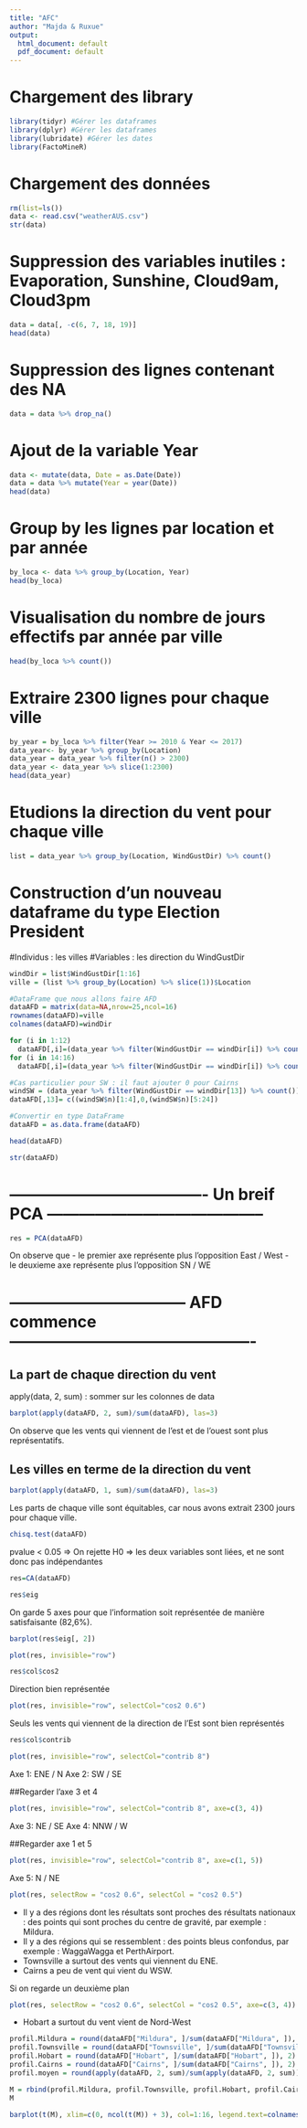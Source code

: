 ```yaml
---
title: "AFC"
author: "Majda & Ruxue"
output:
  html_document: default
  pdf_document: default
---
```


# Chargement des library

```r
library(tidyr) #Gérer les dataframes
library(dplyr) #Gérer les dataframes
library(lubridate) #Gérer les dates
library(FactoMineR) 
```


# Chargement des données

```r
rm(list=ls())
data <- read.csv("weatherAUS.csv")
str(data)
```
# Suppression des variables inutiles : Evaporation, Sunshine, Cloud9am, Cloud3pm

```r
data = data[, -c(6, 7, 18, 19)]
head(data)
```
# Suppression des lignes contenant des NA

```r
data = data %>% drop_na()
```

# Ajout de la variable Year

```r
data <- mutate(data, Date = as.Date(Date))
data = data %>% mutate(Year = year(Date))
head(data)
```

# Group by les lignes par location et par année

```r
by_loca <- data %>% group_by(Location, Year)
head(by_loca)
```
# Visualisation du nombre de jours effectifs par année par ville
```r
head(by_loca %>% count())
```


# Extraire 2300 lignes pour chaque ville

```r
by_year = by_loca %>% filter(Year >= 2010 & Year <= 2017) 
data_year<- by_year %>% group_by(Location)
data_year = data_year %>% filter(n() > 2300)
data_year <- data_year %>% slice(1:2300)
head(data_year)
```
# Etudions la direction du vent pour chaque ville 

```r
list = data_year %>% group_by(Location, WindGustDir) %>% count()
```

# Construction d'un nouveau dataframe du type Election President
#Individus : les villes
#Variables : les direction du WindGustDir

```r
windDir = list$WindGustDir[1:16]
ville = (list %>% group_by(Location) %>% slice(1))$Location

#DataFrame que nous allons faire AFD
dataAFD = matrix(data=NA,nrow=25,ncol=16)
rownames(dataAFD)=ville
colnames(dataAFD)=windDir

for (i in 1:12)
  dataAFD[,i]=(data_year %>% filter(WindGustDir == windDir[i]) %>% count())$n
for (i in 14:16)
  dataAFD[,i]=(data_year %>% filter(WindGustDir == windDir[i]) %>% count())$n

#Cas particulier pour SW : il faut ajouter 0 pour Cairns
windSW = (data_year %>% filter(WindGustDir == windDir[13]) %>% count())
dataAFD[,13]= c((windSW$n)[1:4],0,(windSW$n)[5:24])

#Convertir en type DataFrame
dataAFD = as.data.frame(dataAFD)
```

```r
head(dataAFD)
```
```r
str(dataAFD)
```




# ------------------------------------- Un breif PCA -----------------------------------------

```r
res = PCA(dataAFD)
```
On observe que 
- le premier axe représente plus l'opposition  East / West
- le deuxieme axe représente plus l'opposition SN / WE

# --------------------------------- AFD commence ----------------------------------------------

## La part de chaque direction du vent

apply(data, 2, sum) : sommer sur les colonnes de data

```r
barplot(apply(dataAFD, 2, sum)/sum(dataAFD), las=3)
```
On observe que les vents qui viennent de l'est et de l'ouest sont plus représentatifs.

## Les villes en terme de la direction du vent

```r
barplot(apply(dataAFD, 1, sum)/sum(dataAFD), las=3)
```
Les parts de chaque ville sont équitables, car nous avons extrait 2300 jours pour chaque ville.

```r
chisq.test(dataAFD)
```

pvalue < 0.05 => On rejette H0 => les deux variables sont liées, et ne sont  donc pas indépendantes



```r
res=CA(dataAFD)
```
```r
res$eig
```

On garde 5 axes pour que l'information soit représentée de manière satisfaisante (82,6%).
```r
barplot(res$eig[, 2])
```
```r
plot(res, invisible="row")
```
```r
res$col$cos2
```


Direction bien représentée
```r
plot(res, invisible="row", selectCol="cos2 0.6")
```
Seuls les vents qui viennent de la direction de l'Est sont bien représentés

```r
res$col$contrib
```

```r
plot(res, invisible="row", selectCol="contrib 8")
```
Axe 1: ENE / N
Axe 2: SW / SE

##Regarder l'axe 3 et 4

```r
plot(res, invisible="row", selectCol="contrib 8", axe=c(3, 4))
```
Axe 3: NE / SE
Axe 4: NNW / W

##Regarder axe 1 et 5
```r
plot(res, invisible="row", selectCol="contrib 8", axe=c(1, 5))
```
Axe 5: N / NE





```r
plot(res, selectRow = "cos2 0.6", selectCol = "cos2 0.5")
```

- Il y a des régions dont les résultats sont proches des résultats nationaux : des points qui sont proches du centre de gravité, par exemple : Mildura.
- Il y a des régions qui se ressemblent : des points bleus confondus, par exemple : WaggaWagga et PerthAirport.
- Townsville a surtout des vents qui viennent du ENE.
- Cairns a peu de vent qui vient du WSW.

Si on regarde un deuxième plan
```r
plot(res, selectRow = "cos2 0.6", selectCol = "cos2 0.5", axe=c(3, 4))
```
- Hobart a surtout du vent vient de Nord-West


```r
profil.Mildura = round(dataAFD["Mildura", ]/sum(dataAFD["Mildura", ]), 2)
profil.Townsville = round(dataAFD["Townsville", ]/sum(dataAFD["Townsville", ]), 2)
profil.Hobart = round(dataAFD["Hobart", ]/sum(dataAFD["Hobart", ]), 2)
profil.Cairns = round(dataAFD["Cairns", ]/sum(dataAFD["Cairns", ]), 2)
profil.moyen = round(apply(dataAFD, 2, sum)/sum(apply(dataAFD, 2, sum)), 2)

M = rbind(profil.Mildura, profil.Townsville, profil.Hobart, profil.Cairns, moyen=profil.moyen)
M
```
```r
barplot(t(M), xlim=c(0, ncol(t(M)) + 3), col=1:16, legend.text=colnames(dataAFD), args.legend = list(x=ncol(t(M)) + 3), las=3)
```

